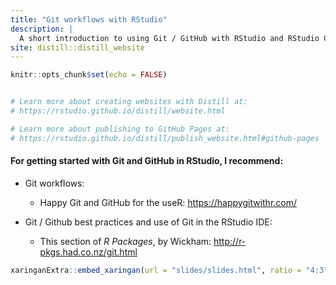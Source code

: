 ```yaml
---
title: "Git workflows with RStudio"
description: |
  A short introduction to using Git / GitHub with RStudio and RStudio Connect
site: distill::distill_website
---
```


```r
knitr::opts_chunk$set(echo = FALSE)


# Learn more about creating websites with Distill at:
# https://rstudio.github.io/distill/website.html

# Learn more about publishing to GitHub Pages at:
# https://rstudio.github.io/distill/publish_website.html#github-pages

```

#### For getting started with Git and GitHub in RStudio, I recommend:

-   Git workflows:

    -   Happy Git and GitHub for the useR: <https://happygitwithr.com/>

-   Git / Github best practices and use of Git in the RStudio IDE:

    -   This section of *R Packages*, by Wickham: <http://r-pkgs.had.co.nz/git.html>

```r
xaringanExtra::embed_xaringan(url = "slides/slides.html", ratio = "4:3")
```
